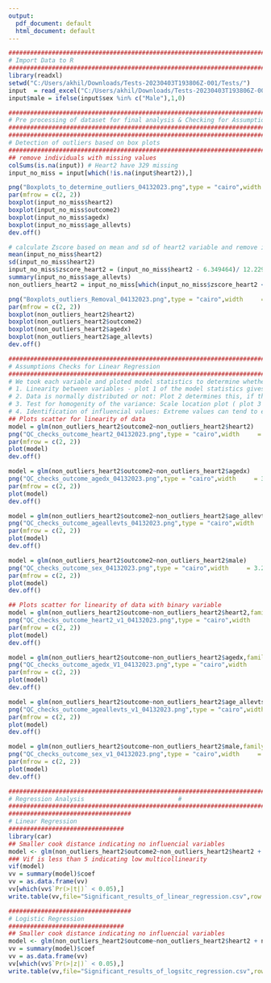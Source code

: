 ```yaml
---
output:
  pdf_document: default
  html_document: default
---
```


```r
#############################################################################
# Import Data to R                                                          #
#############################################################################
library(readxl)
setwd("C:/Users/akhil/Downloads/Tests-20230403T193806Z-001/Tests/")
input  = read_excel("C:/Users/akhil/Downloads/Tests-20230403T193806Z-001/Tests/Test data.xlsx")
input$male = ifelse(input$sex %in% c("Male"),1,0)
```
```r
#############################################################################
# Pre processing of dataset for final analysis & Checking for Assumptions   #
#############################################################################
####################################################################################
# Detection of outliers based on box plots
#####################################################################################
## remove individuals with missing values 
colSums(is.na(input)) # Heart2 have 329 missing
input_no_miss = input[which(!is.na(input$heart2)),]

png("Boxplots_to_determine_outliers_04132023.png",type = "cairo",width     = 3.25,height    = 3.25,units     = "in", res       = 1200,  pointsize = 4)
par(mfrow = c(2, 2))
boxplot(input_no_miss$heart2)
boxplot(input_no_miss$outcome2)
boxplot(input_no_miss$agedx)
boxplot(input_no_miss$age_allevts)
dev.off()

# calculate Zscore based on mean and sd of heart2 variable and remove individuals with zscore > 3 which removes 89 individuals
mean(input_no_miss$heart2)
sd(input_no_miss$heart2)
input_no_miss$zscore_heart2 = (input_no_miss$heart2 - 6.349464)/ 12.22908
summary(input_no_miss$age_allevts)
non_outliers_heart2 = input_no_miss[which(input_no_miss$zscore_heart2 < 4),]

png("Boxplots_outliers_Removal_04132023.png",type = "cairo",width     = 3.25,height    = 3.25,units     = "in", res       = 1200,  pointsize = 4)
par(mfrow = c(2, 2))
boxplot(non_outliers_heart2$heart2)
boxplot(non_outliers_heart2$outcome2)
boxplot(non_outliers_heart2$agedx)
boxplot(non_outliers_heart2$age_allevts)
dev.off()

```
```r
#############################################################################
# Assumptions Checks for Linear Regression                                  #  
#############################################################################
# We took each variable and ploted model statistics to determine whether these:
# 1. Linearity between variables - plot 1 of the model statistics gives you this information. It is said to be in linear relation ship if you see the horinontal line between fitted & Residuals
# 2. Data is normally distributed or not: Plot 2 determines this, if the residual line is similar to dashed lines, then it is said to be normally distributed. We can also use this for removing outliers.
# 3. Test for homogenity of the variance: Scale location plot ( plot 3 ) can help us determine this. Horizontal line with equal spread points is an indicator for this. 
# 4. Identification of influencial values: Extreme values can tend to effect the outcome of linear regression is generally determined as influenced values. This can be identified by checking plot 4 and generating plots with cook distance. If the standardized residuals values exceeds 0.5, then it is considered as influencial. Plot 4 gives you information of extremee values rownumbers of the dataset which can be removed to get outcome. 
## Plots scatter for linearity of data
model = glm(non_outliers_heart2$outcome2~non_outliers_heart2$heart2)
png("QC_checks_outcome_heart2_04132023.png",type = "cairo",width     = 3.25,height    = 3.25,units     = "in", res       = 1200,  pointsize = 4)
par(mfrow = c(2, 2))
plot(model)
dev.off()

model = glm(non_outliers_heart2$outcome2~non_outliers_heart2$agedx)
png("QC_checks_outcome_agedx_04132023.png",type = "cairo",width     = 3.25,height    = 3.25,units     = "in", res       = 1200,  pointsize = 4)
par(mfrow = c(2, 2))
plot(model)
dev.off()

model = glm(non_outliers_heart2$outcome2~non_outliers_heart2$age_allevts)
png("QC_checks_outcome_ageallevts_04132023.png",type = "cairo",width     = 3.25,height    = 3.25,units     = "in", res       = 1200,  pointsize = 4)
par(mfrow = c(2, 2))
plot(model)
dev.off()

model = glm(non_outliers_heart2$outcome2~non_outliers_heart2$male)
png("QC_checks_outcome_sex_04132023.png",type = "cairo",width     = 3.25,height    = 3.25,units     = "in", res       = 1200,  pointsize = 4)
par(mfrow = c(2, 2))
plot(model)
dev.off()

## Plots scatter for linearity of data with binary variable 
model = glm(non_outliers_heart2$outcome~non_outliers_heart2$heart2,family = binomial(link="logit"))
png("QC_checks_outcome_heart2_v1_04132023.png",type = "cairo",width     = 3.25,height    = 3.25,units     = "in", res       = 1200,  pointsize = 4)
par(mfrow = c(2, 2))
plot(model)
dev.off()

model = glm(non_outliers_heart2$outcome~non_outliers_heart2$agedx,family = binomial(link="logit"))
png("QC_checks_outcome_agedx_V1_04132023.png",type = "cairo",width     = 3.25,height    = 3.25,units     = "in", res       = 1200,  pointsize = 4)
par(mfrow = c(2, 2))
plot(model)
dev.off()

model = glm(non_outliers_heart2$outcome~non_outliers_heart2$age_allevts,family = binomial(link="logit"))
png("QC_checks_outcome_ageallevts_v1_04132023.png",type = "cairo",width     = 3.25,height    = 3.25,units     = "in", res       = 1200,  pointsize = 4)
par(mfrow = c(2, 2))
plot(model)
dev.off()

model = glm(non_outliers_heart2$outcome~non_outliers_heart2$male,family = binomial(link="logit"))
png("QC_checks_outcome_sex_v1_04132023.png",type = "cairo",width     = 3.25,height    = 3.25,units     = "in", res       = 1200,  pointsize = 4)
par(mfrow = c(2, 2))
plot(model)
dev.off()

```
```r

#############################################################################
# Regression Analysis                          #  
#############################################################################
##################################
# Linear Regression 
################################
library(car)
## Smaller cook distance indicating no influencial variables
model <- glm(non_outliers_heart2$outcome2~non_outliers_heart2$heart2 + non_outliers_heart2$agedx+non_outliers_heart2$male + non_outliers_heart2$age_allevts,na.action = na.omit)
### Vif is less than 5 indicating low multicollinearity
vif(model)
vv = summary(model)$coef
vv = as.data.frame(vv)
vv[which(vv$`Pr(>|t|)` < 0.05),]
write.table(vv,file="Significant_results_of_linear_regression.csv",row.names = F,col.names = T,sep = "\t",dec = ".",quote = F)

##################################
# Logistic Regression 
################################
## Smaller cook distance indicating no influencial variables
model <- glm(non_outliers_heart2$outcome~non_outliers_heart2$heart2 + non_outliers_heart2$agedx+non_outliers_heart2$male + non_outliers_heart2$age_allevts,na.action = na.omit,family = binomial(link="logit"))
vv = summary(model)$coef
vv = as.data.frame(vv)
vv[which(vv$`Pr(>|z|)` < 0.05),]
write.table(vv,file="Significant_results_of_logsitc_regression.csv",row.names = F,col.names = T,sep = "\t",dec = ".",quote = F)
```

